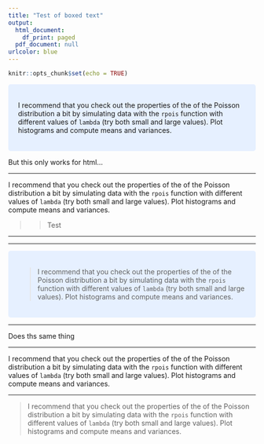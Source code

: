 ```yaml
---
title: "Test of boxed text"
output:
  html_document:
    df_print: paged
  pdf_document: null
urlcolor: blue
---
```


```r
knitr::opts_chunk$set(echo = TRUE)
```

<style>
div.blue { background-color:#e6f0ff; border-radius: 5px; padding: 20px;}
</style>

<div class = "blue">
I recommend that you check out the properties of the of the Poisson distribution a bit by simulating data with the `rpois` function with different values of `lambda` (try both small and large values). Plot histograms and compute means and variances. 
</div>

But this only works for html...

---

I recommend that you check out the properties of the of the Poisson distribution a bit by simulating data with the `rpois` function with different values of `lambda` (try both small and large values). Plot histograms and compute means and variances. 

>> Test

---

---

<div class = "blue">
> I recommend that you check out the properties of the of the Poisson distribution a bit by simulating data with the `rpois` function with different values of `lambda` (try both small and large values). Plot histograms and compute means and variances. 
</div>

---

Does ths same thing

***
I recommend that you check out the properties of the of the Poisson distribution a bit by simulating data with the `rpois` function with different values of `lambda` (try both small and large values). Plot histograms and compute means and variances. 

***

>I recommend that you check out the properties of the of the Poisson distribution a bit by simulating data with the `rpois` function with different values of `lambda` (try both small and large values). Plot histograms and compute means and variances. 
